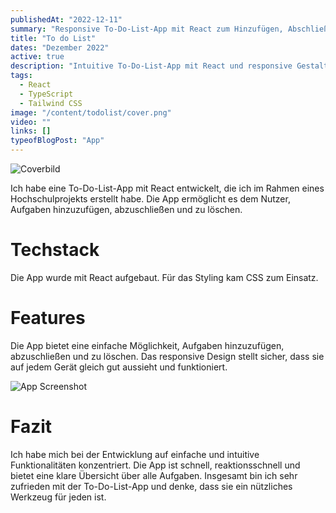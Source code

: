 ```yaml
---
publishedAt: "2022-12-11"
summary: "Responsive To-Do-List-App mit React zum Hinzufügen, Abschließen und Löschen von Aufgaben."
title: "To do List"
dates: "Dezember 2022"
active: true
description: "Intuitive To-Do-List-App mit React und responsive Gestaltung für alle Geräte."
tags:
  - React
  - TypeScript
  - Tailwind CSS
image: "/content/todolist/cover.png"
video: ""
links: []
typeofBlogPost: "App"
---
```


![Coverbild](/content/todolist/cover.png)

Ich habe eine To-Do-List-App mit React entwickelt, die ich im Rahmen eines Hochschulprojekts erstellt habe. Die App ermöglicht es dem Nutzer, Aufgaben hinzuzufügen, abzuschließen und zu löschen.

# Techstack

Die App wurde mit React aufgebaut. Für das Styling kam CSS zum Einsatz.

# Features

Die App bietet eine einfache Möglichkeit, Aufgaben hinzuzufügen, abzuschließen und zu löschen. Das responsive Design stellt sicher, dass sie auf jedem Gerät gleich gut aussieht und funktioniert.

![App Screenshot](/content/todolist/screenshot.gif)

# Fazit

Ich habe mich bei der Entwicklung auf einfache und intuitive Funktionalitäten konzentriert. Die App ist schnell, reaktionsschnell und bietet eine klare Übersicht über alle Aufgaben. Insgesamt bin ich sehr zufrieden mit der To-Do-List-App und denke, dass sie ein nützliches Werkzeug für jeden ist.
